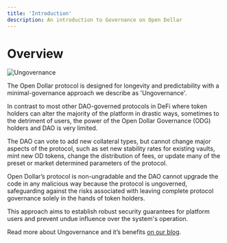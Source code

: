 ```yaml
---
title: 'Introduction'
description: An introduction to Governance on Open Dollar
---
```


# Overview

<img src="./img/Ungovernance.gif" alt="Ungovernance" />

The Open Dollar protocol is designed for longevity and predictability with a minimal-governance approach we describe as 'Ungovernance'.

In contrast to most other DAO-governed protocols in DeFi where token holders can alter the majority of the platform in drastic ways, sometimes to the detriment of users, the power of the Open Dollar Governance (ODG) holders and DAO is very limited.

The DAO can vote to add new collateral types, but cannot change major aspects of the protocol, such as set new stability rates for existing vaults, mint new OD tokens, change the distribution of fees, or update many of the preset or market determined parameters of the protocol.

Open Dollar’s protocol is non-ungradable and the DAO cannot upgrade the code in any malicious way because the protocol is ungoverned, safeguarding against the risks associated with leaving complete protocol governance solely in the hands of token holders.

This approach aims to establish robust security guarantees for platform users and prevent undue influence over the system's operation.

Read more about Ungovernance and it’s benefits [on our blog](https://mirror.xyz/0x8a81CEeb0a12998616F1aB932cDbc941F0d539E9/hOuSqMOx6rtkLV5pY1KcM4B0k_7UmEDRnE8D91N6jLA).
